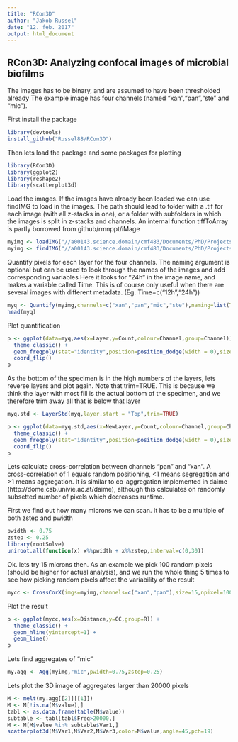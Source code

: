 ---
title: "RCon3D"
author: "Jakob Russel"
date: "12. feb. 2017"
output: html_document
---

## RCon3D: Analyzing confocal images of microbial biofilms

The images has to be binary, and are assumed to have been thresholded already
The example image has four channels (named "xan","pan","ste" and "mic"). 

First install the package
```{r,eval=FALSE}
library(devtools)
install_github("Russel88/RCon3D")
```


Then lets load the package and some packages for plotting
```{r}
library(RCon3D)
library(ggplot2)
library(reshape2)
library(scatterplot3d)
```

Load the images. If the images have already been loaded we can use findIMG to load in the images.
The path should lead to folder with a .tif for each image (with all z-stacks in one), or a folder with subfolders in which the images is split in z-stacks and channels.
An internal function tiffToArray is partly borrowed from github/rmnppt/iMage

```{r}
myimg <- loadIMG("//a00143.science.domain/cmf483/Documents/PhD/Projects/Image Analysis/Data",c("xan","pan","ste","mic"),split=TRUE)
myimg <- findIMG("//a00143.science.domain/cmf483/Documents/PhD/Projects/Image Analysis/Data")
```

Quantify pixels for each layer for the four channels.
The naming argument is optional but can be used to look through the names of the images and add corresponding variables
Here it looks for "24h" in the image name, and makes a variable called Time.
This is of course only useful when there are several images with different metadata. (Eg. Time=c("12h","24h"))
```{r}
myq <- Quantify(myimg,channels=c("xan","pan","mic","ste"),naming=list(Time=c("24h")))
head(myq)
```

Plot quantification
```{r}
p <- ggplot(data=myq,aes(x=Layer,y=Count,colour=Channel,group=Channel)) +
  theme_classic() +
  geom_freqpoly(stat="identity",position=position_dodge(width = 0),size=1) +
  coord_flip()
p

```

As the bottom of the specimen is in the high numbers of the layers, lets reverse layers and plot again.
Note that trim=TRUE. This is because we think the layer with most fill is the actual bottom of the specimen, and we therefore trim away all that is below that layer
```{r}
myq.std <- LayerStd(myq,layer.start = "Top",trim=TRUE)

p <- ggplot(data=myq.std,aes(x=NewLayer,y=Count,colour=Channel,group=Channel)) +
  theme_classic() +
  geom_freqpoly(stat="identity",position=position_dodge(width = 0),size=1) +
  coord_flip()
p
```


Lets calculate cross-correlation between channels "pan" and "xan". 
A cross-correlation of 1 equals random positioning, <1 means segregation and >1 means aggregation.
It is similar to co-aggregation implemented in daime (http://dome.csb.univie.ac.at/daime), although this calculates on randomly subsetted number of pixels which decreases runtime.

First we find out how many microns we can scan. It has to be a multiple of both zstep and pwidth
```{r}
pwidth <- 0.75
zstep <- 0.25
library(rootSolve)
uniroot.all(function(x) x%%pwidth + x%%zstep,interval=c(0,30))
```

Ok. lets try 15 microns then. As an example we pick 100 random pixels (should be higher for actual analysis), and we run the whole thing 5 times to see how picking random pixels affect the variability of the result
```{r}
mycc <- CrossCorX(imgs=myimg,channels=c("xan","pan"),size=15,npixel=100,dstep=1,pwidth=0.75,zstep=0.25,R=5)
```

Plot the result
```{r}
p <- ggplot(mycc,aes(x=Distance,y=CC,group=R)) +
  theme_classic() +
  geom_hline(yintercept=1) +
  geom_line() 
p
```


Lets find aggregates of "mic"
```{r}
my.agg <- Agg(myimg,"mic",pwidth=0.75,zstep=0.25)
```

Lets plot the 3D image of aggregates larger than 20000 pixels
```{r}
M <- melt(my.agg[[2]][[1]])
M <- M[!is.na(M$value),]
tabl <- as.data.frame(table(M$value))
subtable <- tabl[tabl$Freq>20000,]
M <- M[M$value %in% subtable$Var1,]
scatterplot3d(M$Var1,M$Var2,M$Var3,color=M$value,angle=45,pch=19)
```
